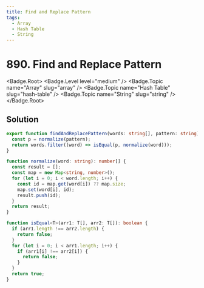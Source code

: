 ```yaml
---
title: Find and Replace Pattern
tags:
  - Array
  - Hash Table
  - String
---
```


# 890. Find and Replace Pattern

<Badge.Root>
  <Badge.Level level="medium" />
  <Badge.Topic name="Array" slug="array" />
  <Badge.Topic name="Hash Table" slug="hash-table" />
  <Badge.Topic name="String" slug="string" />
</Badge.Root>

## Solution

```typescript filename="solution.ts" copy
export function findAndReplacePattern(words: string[], pattern: string): string[] {
  const p = normalize(pattern);
  return words.filter((word) => isEqual(p, normalize(word)));
}

function normalize(word: string): number[] {
  const result = [];
  const map = new Map<string, number>();
  for (let i = 0; i < word.length; i++) {
    const id = map.get(word[i]) ?? map.size;
    map.set(word[i], id);
    result.push(id);
  }
  return result;
}

function isEqual<T>(arr1: T[], arr2: T[]): boolean {
  if (arr1.length !== arr2.length) {
    return false;
  }
  for (let i = 0; i < arr1.length; i++) {
    if (arr1[i] !== arr2[i]) {
      return false;
    }
  }
  return true;
}
```

<ProblemLink
  codingSite="leetcode"
  href="https://leetcode.com/problems/find-and-replace-pattern"
  title="Find and Replace Pattern"
/>
